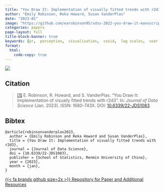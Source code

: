 ```yaml
---
title: "You Draw It: Implementation of visually fitted trends with r2d3"
author: "Emily Robinson, Reka Howard, Susan VanderPlas"
date: "2023-01"
image: "https://github.com/earobinson95/sdss-2022-you-draw-it-manuscript/blob/master/images/ydi-stimuli.png?raw=true"
categories: papers
page-layout: full
title-block-banner: true
keywords: [pr,  perception,  visualization,  covid,  log scales,  user testing]
format:
  html:
    code-copy: true
---
```

 
![](https://github.com/earobinson95/sdss-2022-you-draw-it-manuscript/blob/master/images/ydi-stimuli.png?raw=true){.preview-image}
 
## Citation
> <a name=bib-robinsonvanderplas2023></a>[[1]](#cite-robinsonvanderplas2023) E. Robinson, R. Howard, and S. VanderPlas. “You Draw It: Implementation of visually fitted trends with r2d3”. In: _Journal of Data Science_ (Jan. 2023). ISSN: 1680-743X. DOI: [10.6339/22-JDS1083](https://doi.org/10.6339%2F22-JDS1083).

::: {.callout-note collapse='true'}
## Bibtex
```
@article{robinsonvanderplas2023,
  author = {Emily Robinson and Reka Howard and Susan VanderPlas},
  title = {You Draw It: Implementation of visually fitted trends with r2d3},
  journal = {Journal of Data Science},
  doi = {10.6339/22-JDS1083},
  publisher = {School of Statistics, Renmin University of China},
  year = {2023},
  month = {jan},
}
```
:::




[{{< fa brands github size=2x >}} Repository for Paper and Additional Resources](https://github.com/earobinson95/sdss-2022-you-draw-it-manuscript){.btn .btn-tip role="button"}
